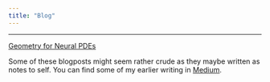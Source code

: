 ```yaml
---
title: "Blog"
---
```

***

<!-- [Neural ODE](/Blog/Neural_ODE.qmd) -->

[Geometry for Neural PDEs](/Blog/Geometry.qmd)

<!-- [Universal Physics Engine](/Blog/UPE.qmd) -->

<!-- [Neural Operators](/Blog/Neural_Operators.qmd) -->


Some of these blogposts might seem rather crude as they maybe written as notes to self. You can find some of my earlier writing in [Medium](https://medium.com/@engineoutcompletely).